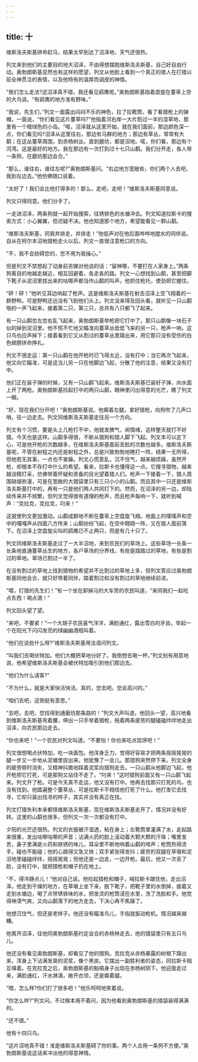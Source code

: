 ```yaml
---
---
---
```

title: 十
---




维斯洛夫斯基拼命赶马，结果太早到达了沼泽地，天气还很热。

列文来到他们的主要目的地大沼泽，不由得想摆脱维斯洛夫斯基，自己好自由行动。奥勃朗斯基显然也有这样的愿望，列文从他脸上看到一个真正的猎人在打猎以前全神贯注的表情，以及他特有的温厚而调皮的神情。

“我们怎么走法?这沼泽真不错，我还看见鹞鹰呢。”奥勃朗斯基指着盘旋在薹草上空的大鸟说。“有鹞鹰的地方准有野味。”

“我说，先生们，”列文一面露出闷闷不乐的神色，拉了拉靴筒，看了看猎枪上的弹帽，一面说，“你们看见这片薹草吗?”他指着河右岸一大片割过一半的湿草地，那里有一个暗绿色的小岛。“喏，沼泽就从这里开始，就在我们面前，那边颜色深一点，你们看见吗?沼泽从这里往右，那边有马群的地方；那边有草丛，常常有大鹬；在这丛薹草周围，到赤杨树丛，直到磨坊，都是沼地。喏，你们看，那边有个河湾。这是最好的地方。我在那边有一次打到过十七只山鹬。我们分开走，各人带一条狗，在磨坊那边会合。”

“那么，谁往右，谁往左呢?”奥勃朗斯基问。“右边地方宽敞些，你们两个人去吧，我到左边去。”他仿佛随口说着。

“太好了！我们会比他打得多的！那么，走吧，走吧！”维斯洛夫斯基同意说。

列文只得同意。他们分手了。

一走进沼泽，两条狗就一起开始搜索，往锈铁色的水塘冲去。列文知道拉斯卡的搜索方式：小心翼翼，但迟疑不决。他也知道那个地方，希望能看见一群山鹬。

“维斯洛夫斯基，同我并排走，并排走！”他低声对在他后面哗哗地蹚水的同伴说。自从在柯尔本沼地猎枪走火以后，列文一直很注意枪口的方向。

“不，我不会妨碍您的，您不用为我操心。”

但是列文不禁想起了动身前吉娣对他说的话：“留神哪，不要打在人家身上。”两条狗离目的地越走越近，相互回避着，各走各的路。列文一心想找到山鹬，甚至把脚下靴子从泥沼里拔出来的咕唧声都当作山鹬的叫声。他抓住枪托，使劲把它握住。

“砰！砰！”他听见耳边响起了枪声。这是维斯洛夫斯基在射击沼泽上空飞翔着的一群野鸭，可是野鸭还远没有飞到他们头上。列文没来得及回头看，就听见一只山鹬啪的一声飞起来，接着第二只，第三只，总共有八只都飞了起来。

有一只山鹬忽左忽右乱飞起来，奥勃朗斯基举枪把它打中了。那只山鹬像一块石子似的掉到泥沼里。他不慌不忙地又瞄准向薹草丛低低飞来的另一只，枪声一响，这只鸟也应声掉下；接着看到它又从割过的薹草丛里蹿出来，用它那只没有受伤的白色翅膀拼命挣扎。

列文不很走运：第一只山鹬在他开枪时已飞得太近，没有打中；当它再次飞起来，他又向它瞄准，可是这当儿另一只在他脚边飞起，分散了他的注意，结果又没有打中。

他们正在装子弹的时候，又有一只山鹬飞起来。维斯洛夫斯基已装好子弹，向水面上开了两枪。奥勃朗斯基捡起打中的两只山鹬，眼神里闪出得意的光芒，瞧了列文一眼。

“好，现在我们分开吧！”奥勃朗斯基说。他瘸着左腿，拿好猎枪，向狗吹了几声口哨，往一边走去。列文同维斯洛夫斯基走往另一个方向。

列文有个习惯，要是头上几枪打不中，他就发脾气，闹情绪，这样整天就打不好猎。今天也是这样。山鹬多得很，不断从猎狗和猎人脚下飞起。列文本可以定下心，可是他开枪的次数越多，在维斯洛夫斯基面前丢脸的次数也越多。维斯洛夫斯基呢，不管在射程之内还是射程之外，总是兴致勃勃地瞎打一阵，结果一无所得，但他若无其事，一点也不害臊。列文心慌意乱，沉不住气，越来越烦躁，虽然开枪，却根本不存打中什么的希望。看来，拉斯卡也懂得这一点。它搜寻猎物，越来越没精打采，仿佛带着怀疑和责备的目光望着猎人们。枪声一下接着一下，猎人周围硝烟弥漫，可是在宽敞的大猎袋里只有三只小小的山鹬。而且其中一只还是维斯洛夫斯基打中的，再有一只是他们两人共同打下的。然而，在沼泽的另一边，却陆续传来并不频繁，但列文觉得很有道理的枪声，而且枪声每响一下，就听到喊声：“克拉克，克拉克，叼来！”

这就使列文更加激动。山鹬成群地不断在薹草上空盘旋飞翔。地面上的噗噗声和空中的嘎嘎声从四面八方传来；山鹬纷纷飞起，在空中翱翔一阵，又在猎人面前落下。在沼泽上空盘旋尖叫的鹞鹰已不止两只，而是有几十只了。

列文同维斯洛夫斯基走过了一大半沼地，来到农民们的草场上。这些草场一长条一长条地直通薹草丛生的地方，各户草场的分界线，有些是践踏过的草地，有些是割过的草地。草场已割过一半了。

在没有割过的草地上找到猎物的希望并不比割过的草地上多，但列文答应过奥勃朗斯基同他会合，就只好带着同伴，踏着割过和没有割过的草地继续前进。

“喂，打猎的先生们！”有一个坐在卸掉马的大车旁的农民叫道，“来同我们一起吃点东西！喝点酒！”

列文回头望了望。

“来吧，不要紧！”一个大胡子农民喜气洋洋，满脸通红，露出雪白的牙齿，举起一个在阳光下闪闪发亮的绿幽幽酒瓶叫着。

“他们在说些什么呀?”维斯洛夫斯基用法语问列文。

“叫我们去喝伏特加。他们大概把草地分好了。我倒想去喝一杯。”列文别有用意地说，他希望维斯洛夫斯基会被伏特加吸引到他们那边去。

“他们为什么请客?”

“不为什么，就是大家快活快活。真的，您去吧。您会高兴的。”

“咱们去吧，这倒挺有意思。”

“去吧，去吧，您找得到通磨坊那条路的！”列文大声叫道。他回头一望，高兴地看到维斯洛夫斯基弯着腰，伸出一只手举着猎枪，拖着两条疲劳的腿磕磕绊绊地走出沼泽，向农民那边走去。

“你也来吧！”一个农民对列文叫道。“不要怕！你也来吃点馅饼吧！”

列文很想喝点伏特加，吃一块面包。他浑身乏力，觉得好容易才把两条摇摇晃晃的腿一步又一步地从泥塘里拔出来。他犹豫了一会儿。那猎狗突然停下来。列文全身的疲劳顿时消失，又精神抖擞地踩着泥浆向猎狗走去。一只山鹬从他脚边飞起，他开枪把它打死，可是那狗又站住不走了。“叼来！”这时猎狗前面又有一只山鹬飞起来。列文开了枪。可是今天真不走运，他又没有打中。他再去找那只打死的鸟，也没有找到。他踏遍整个薹草丛，可是拉斯卡不相信他打死了什么。他打发它去找寻，它却只装出找寻的样子，其实并没有真正在找。

列文打猎失利本来都怪维斯洛夫斯基，现在维斯洛夫斯基走开了，情况并没有好转。这里的山鹬也很多，但列文一次一次都没有打中。

夕阳的光芒还很热。列文的衣服被汗湿透，粘在身上；左靴筒里灌满了水，走起路来很重，发出咕唧咕唧的声音；沾满火药的脸上滚动着大颗大颗的汗珠；嘴里发苦，鼻子里满是火药和铁锈的味儿，耳朵里不断地响着山鹬的啼声；枪筒热得烫手，碰也不能碰；他的心跳得又急又快；双手紧张得发抖；疲劳的双腿在草墩和泥沼地里磕磕绊绊，摇摇晃晃；但他还是一边走，一边开枪。最后，他又一次丢了脸，没有打中，就把猎枪和帽子扔在地上。

“不，得冷静点儿！”他对自己说。他捡起猎枪和帽子，喊拉斯卡跟住他，走出沼泽。他走到干燥的地方，在草墩上坐下来，脱下靴子，把靴子里的水倒掉，接着又走到水塘边，喝了点带锈铁味的水，把发烫的枪筒浸在水里，洗了洗脸和手。他觉得神清气爽，又向山鹬落下的地方走去，下决心再不焦躁了。

他想沉住气，但还是老样子。他还没有瞄准鸟儿，手指就扳动枪机。情况越来越糟。

他离开沼泽，往他同奥勃朗斯基约定会合的赤杨林走去，他的猎袋里只有五只鸟儿。

他还没有看见奥勃朗斯基，却看见了他的猎狗。克拉克从赤杨暴露的树根下蹿出来，浑身上下沾满发臭的泥浆，像个黑炭。它摆出一副胜利者的姿态，同拉斯卡相互嗅着。在克拉克之后，奥勃朗斯基的魁梧身子出现在赤杨树阴下。他迎面走过来，满脸通红，汗水淋漓，敞开衣领，还是瘸着腿。

“喂，怎么样?你们打了很多吧！”他乐呵呵地笑着说。

“你怎么样?”列文问。不过根本用不着问，因为他看到奥勃朗斯基的猎袋装得满满的。

“还不错。”

他有十四只鸟。

“这片沼地真不错！准是维斯洛夫斯基碍了你的事。两个人合用一条狗不方便。”奥勃朗斯基说这话来冲淡他的得意神情。